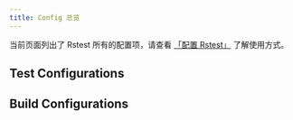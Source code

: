 ```yaml
---
title: Config 总览
---
```


当前页面列出了 Rstest 所有的配置项，请查看 [「配置 Rstest」](/guide/basic/configure-rstest) 了解使用方式。

## Test Configurations


<TestOverview />

## Build Configurations


<BuildOverview />
